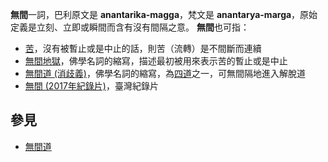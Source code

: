 '''無間'''一詞，巴利原文是 '''anantarika-magga'''，梵文是 '''anantarya-marga'''，原始定義是立刻、立即或瞬間而含有沒有間隔之意。
'''無間'''也可指：
* [[苦|苦]]，沒有被暫止或是中止的話，則苦（流轉）是不間斷而連續
* [[無間地獄|無間地獄]]，佛學名詞的縮寫，描述最初被用來表示苦的暫止或是中止
* [[無間道_(消歧義)|無間道 (消歧義)]]，佛學名詞的縮寫，為[[四道|四道]]之一，可無間隔地進入解脫道
* [[無間_(2017年紀錄片)|無間 (2017年紀錄片)]]，臺灣紀錄片

== 參見 ==
* [[無間道|無間道]]

{{disambig|Cat=二字作品消歧義}}